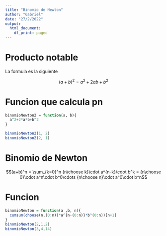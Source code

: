 ```yaml
---
title: "Binomio de Newton"
author: "Gabriel"
date: "27/2/2022"
output:
  html_document:
    df_print: paged
---
```


# Producto notable

La formula es la siguiente

$$(a+b)^2 = a^2+2ab+b^2$$

# Funcion que calcula pn

```r
binomioNewton2 = function(a, b){
  a^2+2*a*b+b^2
}

binomioNewton2(1, 2)
binomioNewton2(2, 1)
```

# Binomio de Newton

$$(a+b)^n = \sum_{k=0}^n {n\choose k}\cdot a^{n-k}\cdot b^k = {n\choose 0}\cdot a^n\cdot b^0\cdots {n\choose n}\cdot a^0\cdot b^n$$

# Funcion

```r
binomioNewton = function(a ,b, n){
  cumsum(choose(n,(0:n))*a^{n-(0:n)}*b^(0:n))[n+1]
}
binomioNewton(2,1,2)
binomioNewton(3,4,14)
```



